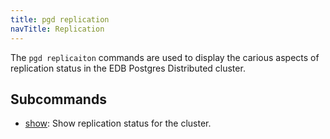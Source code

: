 ```yaml
---
title: pgd replication
navTitle: Replication
---
```


The `pgd replicaiton` commands are used to display the carious aspects of replication status in the EDB Postgres Distributed cluster.


## Subcommands

- [show](show): Show replication status for the cluster.


